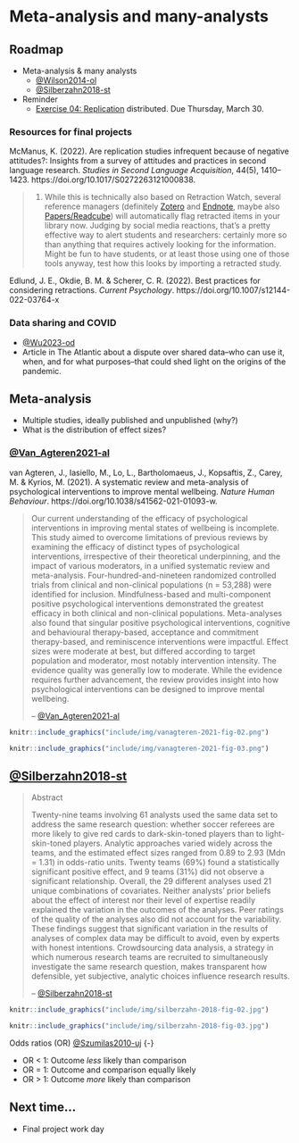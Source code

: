 # Meta-analysis and many-analysts {-}

## Roadmap {-}

- Meta-analysis & many analysts
    - [@Wilson2014-ol](https://www.psychologicalscience.org/observer/introduction-to-meta-analysis-a-guide-for-the-novice)
    - [@Silberzahn2018-st](https://doi.org/10.1177/2515245917747646)
- Reminder
  - [Exercise 04: Replication](https://psu-psychology.github.io/psych-490-reproducibility-2023-spring/ex_replication.html) [distributed]{.green_assigned}. [Due Thursday, March 30]{.due_orange}.
    
### Resources for final projects {-}

McManus, K. (2022). Are replication studies infrequent because of negative attitudes?: Insights from a survey of attitudes and practices in second language research. *Studies in Second Language Acquisition*, 44(5), 1410–1423. https://doi.org/10.1017/S0272263121000838.

>1) While this is technically also based on Retraction Watch, several reference managers (definitely [Zotero](https://www.zotero.org/) and [Endnote](https://guides.libraries.psu.edu/c.php?g=417962&p=2876102), maybe also [Papers/Readcube](https://www.papersapp.com/)) will automatically flag retracted items in your library now. Judging by social media reactions, that's a pretty effective way to alert students and researchers: certainly more so than anything that requires actively looking for the information. Might be fun to have students, or at least those using one of those tools anyway, test how this looks by importing a retracted study.

Edlund, J. E., Okdie, B. M. & Scherer, C. R. (2022). Best practices for considering retractions. *Current Psychology*. https://doi.org/10.1007/s12144-022-03764-x

### Data sharing and COVID{-}

- [@Wu2023-od](https://www.theatlantic.com/science/archive/2023/03/covid-pandemic-origins-missing-evidence-debate/673460/)
- Article in The Atlantic about a dispute over shared data--who can use it, when, and for what purposes--that could shed light on the origins of the pandemic.

## Meta-analysis {-}

- Multiple studies, ideally published and unpublished (why?)
- What is the distribution of effect sizes?

### [@Van_Agteren2021-al](http://dx.doi.org/10.1038/s41562-021-01093-w) {-}

van Agteren, J., Iasiello, M., Lo, L., Bartholomaeus, J., Kopsaftis, Z., Carey, M. & Kyrios, M. (2021). A systematic review and meta-analysis of psychological interventions to improve mental wellbeing. *Nature Human Behaviour*. https://doi.org/10.1038/s41562-021-01093-w.

>Our current understanding of the efficacy of psychological interventions in improving mental states of wellbeing is incomplete. This study aimed to overcome limitations of previous reviews by examining the efficacy of distinct types of psychological interventions, irrespective of their theoretical underpinning, and the impact of various moderators, in a unified systematic review and meta-analysis. Four-hundred-and-nineteen randomized controlled trials from clinical and non-clinical populations (n = 53,288) were identified for inclusion. Mindfulness-based and multi-component positive psychological interventions demonstrated the greatest efficacy in both clinical and non-clinical populations. Meta-analyses also found that singular positive psychological interventions, cognitive and behavioural therapy-based, acceptance and commitment therapy-based, and reminiscence interventions were impactful. Effect sizes were moderate at best, but differed according to target population and moderator, most notably intervention intensity. The evidence quality was generally low to moderate. While the evidence requires further advancement, the review provides insight into how psychological interventions can be designed to improve mental wellbeing.
>
>-- [@Van_Agteren2021-al](http://dx.doi.org/10.1038/s41562-021-01093-w)

```r
knitr::include_graphics("include/img/vanagteren-2021-fig-02.png")
```

```r
knitr::include_graphics("include/img/vanagteren-2021-fig-03.png")
```

## [@Silberzahn2018-st](https://doi.org/10.1177/2515245917747646) {-}

>Abstract
>
>Twenty-nine teams involving 61 analysts used the same data set to address the same research question: whether soccer referees are more likely to give red cards to dark-skin-toned players than to light-skin-toned players. Analytic approaches varied widely across the teams, and the estimated effect sizes ranged from 0.89 to 2.93 (Mdn = 1.31) in odds-ratio units. Twenty teams (69%) found a statistically significant positive effect, and 9 teams (31%) did not observe a significant relationship. Overall, the 29 different analyses used 21 unique combinations of covariates. Neither analysts’ prior beliefs about the effect of interest nor their level of expertise readily explained the variation in the outcomes of the analyses. Peer ratings of the quality of the analyses also did not account for the variability. These findings suggest that significant variation in the results of analyses of complex data may be difficult to avoid, even by experts with honest intentions. Crowdsourcing data analysis, a strategy in which numerous research teams are recruited to simultaneously investigate the same research question, makes transparent how defensible, yet subjective, analytic choices influence research results.
>
>-- [@Silberzahn2018-st](https://doi.org/10.1177/2515245917747646)

```r
knitr::include_graphics("include/img/silberzahn-2018-fig-02.jpg")
```

```r
knitr::include_graphics("include/img/silberzahn-2018-fig-03.jpg")
```

::: {.infobox}

Odds ratios (OR) [@Szumilas2010-uj](https://www.ncbi.nlm.nih.gov/pubmed/20842279) {-}

- OR < 1: Outcome *less* likely than comparison
- OR = 1: Outcome and comparison equally likely
- OR > 1: Outcome *more* likely than comparison

:::

## Next time... {-}

- Final project work day
